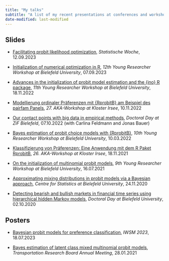 ```yaml
---
title: "My talks"
subtitle: "A list of my recent presentations at conferences and workshops."
date-modified: last-modified
---
```


## Slides

- [Facilitating probit likelihood optimization](files/slides/statwo_12_09_2023.pdf), *Statistische Woche*, 12.09.2023

- [Initialization of numerical optimization in R](files/slides/yrw_07_09_2023.pdf), *12th Young Researcher Workshop at Bielefeld University*, 07.09.2023

- [Advances in the initialization of probit model estimation and the {ino} R package](files/slides/yrw_18_11_2022.pdf), *11th Young Researcher Workshop at Bielefeld University*, 18.11.2022

- [Modellierung ordinaler Pr&auml;ferenzen mit {RprobitB} am Beispiel des pairfam Panels](files/slides/aka_10_11_2022.pdf), *27. AKA-Workshop at Kloster Irsee*, 10.11.2022

- [Our contact points with big data in empirical methods](files/slides/doctoral_day_07_10_2022.pdf), *Doctoral Day at ZiF Bielefeld*, 07.10.2022 (with Carlina Feldmann and Jonas Bauer)

- [Bayes estimation of probit choice models with {RprobitB}](files/slides/yrw_11_03_2022/slides.html), *10th Young Researcher Workshop at Bielefeld University*, 10.03.2022

- [Klassifizierung von Pr&auml;ferenzen: Eine Anwendung mit dem R Paket RprobitB](files/slides/aka_18_11_2021.pdf), *26. AKA-Workshop at Kloster Irsee*, 18.11.2021

- [On the initialization of multinomial probit models](files/slides/yrw_16_07_2021.pdf), *9th Young Researcher Workshop at Bielefeld University*, 16.07.2021

- [Approximating mixing distributions in probit models via a Bayesian approach](files/slides/zest_24_11_2020.pdf), *Centre for Statistics at Bielefeld University*, 24.11.2020

- [Detecting bearish and bullish markets in financial time series using hierarchical hidden Markov models](files/slides/doctoral_day_02_10_2020.pdf), *Doctoral Day at Bielefeld University*, 02.10.2020

## Posters

- [Bayesian probit models for preference classification](files/poster/IWSM2023-oelschlaeger-bauer-poster.pdf), *IWSM 2023*, 18.07.2023

- [Bayes estimation of latent class mixed multinomial probit models](files/poster/trb_28_01_2021.pdf), *Transportation Research Board Annual Meeting*, 28.01.2021
